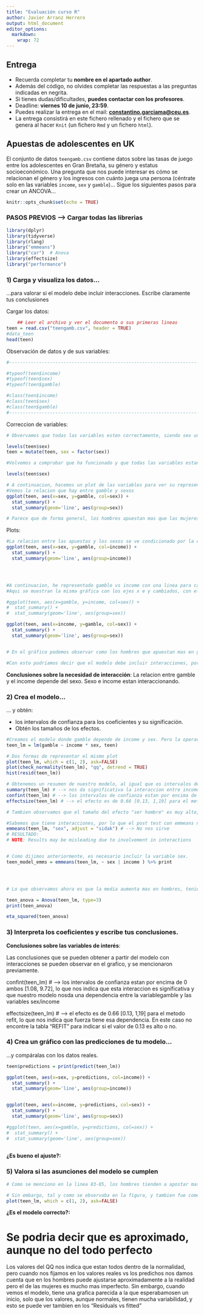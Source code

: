 ---
title: "Evaluación curso R"
author: Javier Arranz Herrero
output: html_document
editor_options: 
  markdown: 
    wrap: 72
---

## Entrega

-   Recuerda completar tu **nombre en el apartado author**.
-   Además del código, no olvides completar las respuestas a las
    preguntas indicadas en negrita.
-   Si tienes dudas/dificultades, **puedes contactar con los
    profesores**.
-   Deadline: **viernes 10 de junio, 23:59**.
-   Puedes realizar la entrega en el mail:
    [**constantino.garciama\@ceu.es**](mailto:constantino.garciama@ceu.es){.email}.
-   La entrega consistirá en este fichero rellenado y el fichero que se
    genera al hacer `Knit` (un fichero `Rmd` y un fichero `html`).

## Apuestas de adolescentes en UK

El conjunto de datos `teengamb.csv` contiene datos sobre las tasas de
juego entre los adolescentes en Gran Bretaña, su género y estatus
socioeconómico. Una pregunta que nos puede interesar es cómo se
relacionan el género y los ingresos con cuánto juega una persona
(céntrate solo en las variables `income`, `sex` y `gamble`)... Sigue los
siguientes pasos para crear un ANCOVA...

```{r setup, include=FALSE}
knitr::opts_chunk$set(echo = TRUE)
```

### PASOS PREVIOS --\> Cargar todas las librerias

```{r}
library(dplyr)
library(tidyverse)
library(rlang)
library("emmeans")
library("car")  # Anova
library(effectsize)
library("performance")

```

### 1) Carga y visualiza los datos...
...para valorar si el modelo debe incluir interacciones. Escribe
claramente tus conclusiones

Cargar los datos:

```{r}
    ## Leer el archivo y ver el documento o sus primeras lineas
teen = read.csv("teengamb.csv", header = TRUE)
#data_teen
head(teen)

```

Observación de datos y de sus variables:

```{r}
#----------------------------------------------------------------------

#typeof(teen$income)
#typeof(teen$sex)
#typeof(teen$gamble)

#class(teen$income)
#class(teen$sex)
#class(teen$gamble)
#----------------------------------------------------------------------

```

Correccion de variables:

```{r}

# Obvervamos que todas las variables esten correctamente, siendo sex una       variable categórica y el resto de clase "numeric". Como no es asi,             transformamos Sex a factor

levels(teen$sex)
teen = mutate(teen, sex = factor(sex))

#Volvemos a comprobar que ha funcionado y que todas las variables estan correctas

levels(teen$sex)

# A continuacion, hacemos un plot de las variables para ver su representacion gráfica. 
#Vemos la relacion que hay entre gamble y sexos  
ggplot(teen, aes(x=sex, y=gamble, col=sex)) + 
  stat_summary() + 
  stat_summary(geom='line', aes(group=sex))

# Parece que de forma general, los hombres apuestan mas que las mujeres, pero no sabemos aun el papel del income en esta grafica, por lo que debemos hacer mas analisis
```

Plots:
```{r}

#La relacion entre las apuestas y los sexos se ve condicionado por la cantidad de ingresos, como podemos observar en la siguiente grafica
ggplot(teen, aes(x=sex, y=gamble, col=income)) + 
  stat_summary() + 
  stat_summary(geom='line', aes(group=income))




#A continuacion, he representado gamble vs income con una linea para cada sexo (hombre o mujer).
#Aqui se muestran la misma gráfica con los ejes x e y cambiados, con el objetivo de ver cual de los dos es mas simple de interpretar. En mi caso me quedo con el segundo gráfico, teniendo en el eje Y e income y en el x las apuestas

#ggplot(teen, aes(x=gamble, y=income, col=sex)) + 
#  stat_summary() + 
#  stat_summary(geom='line', aes(group=sex))

ggplot(teen, aes(x=income, y=gamble, col=sex)) + 
  stat_summary() + 
  stat_summary(geom='line', aes(group=sex))


# En el gráfico podemos observar como los hombres que apuestan mas en general, y sobre todo cuando tienen mas ingresos, pero en ingresos bajos los hombres tienden a apostar menos. Sin embargo, las mujeres, aunque no siempre. son mas estables, indicando que en las mujeres la apuesta no depende directamente de los ingresos, pues mas o menos se mantiene al aumentar los ingresos

#Con esto podríamos decir que el modelo debe incluir interacciones, porque las apuestas dependen del sueldo únicamente en uno de los sexos, o dicho de otra forma, dependiendo del sexo, las apuestas pueden variar o no en funcion del sueldo

```

**Conclusiones sobre la necesidad de interacción**: La relacion entre gamble y el income depende del sexo. Sexo e income estan interaccionando.




### 2) Crea el modelo...

... y obtén:

-   los intervalos de confianza para los coeficientes y su
    significación.
-   Obtén los tamaños de los efectos.

```{r}
#Creamos el modelo donde gamble depende de income y sex. Pero la operacion es multiplicar porque hay interacciones
teen_lm = lm(gamble ~ income * sex, teen)

# Dos formas de representar el mismo plot
plot(teen_lm, which = c(1, 2), ask=FALSE)
plot(check_normality(teen_lm), "qq", detrend = TRUE)
hist(resid(teen_lm))

# Obtenemos un resumen de nuestro modelo, al igual que os intervalos de confianza y el tamaño del efecto
summary(teen_lm) # --> nos da significativa la interaccion entre income y sexMale
confint(teen_lm) # --> los intervalos de confianza estan por encima de 0 ambos [1.08, 9.72]
effectsize(teen_lm) # --> el efecto es de 0.66 [0.13, 1,19] para el metodo refit

# Tambien observamos que el tamaño del efecto "ser hombre" es muy alto, pero de momento lo que sabemos es que hay interaccion entre apuestas e ingresos dependiendo del sexo, pero nada mas, por lo que necesitamos hacer estudios POST-Test
```


```{r}
#Sabemos que tiene interacciones, por lo que el post test con emmeans no nos sirve si no tenemos en cuenta la interaccion con sex. Sin embargo, y aunque no sea necesario, probamos para que nos lo dira de todas formas con un mensaje, y asi hacer doble check.
emmeans(teen_lm, "sex", adjust = "sidak") # --> No nos sirve
# RESULTADO:
# NOTE: Results may be misleading due to involvement in interactions


# Como dijimos anteriormente, es necesario incluir la variable sex. 
teen_model_emms = emmeans(teen_lm, ~ sex | income ) %>% print




# Lo que observamos ahora es que la media aumenta mas en hombres, teniendo un confidence level de [23.24, 39,3]. Mientras que en las mujeres es mas bajo y con intervalos de confianza que contienen el valor 0 (positivos y negativos)

teen_anova = Anova(teen_lm, type=3)
print(teen_anova)

eta_squared(teen_anova) 

```

### 3) Interpreta los coeficientes y escribe tus conclusiones.

**Conclusiones sobre las variables de interés**:

Las conclusiones que se pueden obtener a partir del modelo con
interacciones se pueden observar en el grafico, y se mencionaron
previamente.

confint(teen_lm) # --> los intervalos de confianza estan por encima de 0 ambos [1.08, 9.72], lo que nos indica que esta interaccion es significativa y que nuestro modelo nosda una dependencia entre la variablegamble y las variables sex/income

effectsize(teen_lm) # --> el efecto es de 0.66 [0.13, 1,19] para el metodo refit, lo que nos indica que fuerza tiene esa dependencia. En este caso no encontre la tabla "REFIT" para indicar si el valor de 0.13 es alto o no.


### 4) Crea un gráfico con las predicciones de tu modelo...

...y compáralas con los datos reales.

```{r}

teen$predictions = print(predict(teen_lm))

ggplot(teen, aes(x=sex, y=predictions, col=income)) + 
  stat_summary() + 
  stat_summary(geom='line', aes(group=income))


ggplot(teen, aes(x=income, y=predictions, col=sex)) + 
  stat_summary() + 
  stat_summary(geom='line', aes(group=sex))

#ggplot(teen, aes(x=gamble, y=predictions, col=sex)) + 
#  stat_summary() + 
#  stat_summary(geom='line', aes(group=sex))
  


```

**¿Es bueno el ajuste?:**

### 5) Valora si las asunciones del modelo se cumplen

```{r}
# Como se menciono en la linea 83-85, los hombres tienden a apostar mas cuando aumentan los ingresos, por lo que el modelo lineal nos da un incremento de gamble cuando aumentamos income

# Sin embargo, tal y como se observaba en la figura, y tambien fue comentado en la linea 83-85, las mujeres son mas estables a la hora de apostar dependiendo el ingreso. Es por eso que en las predicciones vemos que las mujeres tienen una recta con menos pendiente, incluso llega a ser algo negativa, pero practicamente plana
plot(teen_lm, which = c(1, 2), ask=FALSE)


```

**¿Es el modelo correcto?:**

# Se podria decir que es aproximado, aunque no del todo perfecto
Los valores del QQ nos indica que estan todos dentro de la normalidad, pero cuando nos fijamos en los valores reales vs los predichos nos damos cuenta que en los hombres puede ajustarse aproximadamente a la realidad pero el de las mujeres es mucho mas imperfecto.
Sin embargo, cuando vemos el modelo, tiene una grafica parecida a la que esperabamosen un inicio, solo que los valores, aunque normales, tienen mucha variabilidad, y esto se puede ver tambien en los "Residuals vs fitted"
